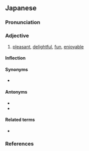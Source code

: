 ==Japanese==
{{ja-kanjitab|たの|yomi=k}}

===Pronunciation===
{{ja-pron|yomi=k|たのしい|acc=3|acc_ref=DJR,NHK}}
{{ja-ojad}}

===Adjective===
{{ja-adj|kyu=樂しい|infl=i|たのしい}}

# [[pleasant]], [[delightful]], [[fun]], [[enjoyable]]

====Inflection====
{{ja-i|たのし}}

====Synonyms====
* {{ja-r|面白い|おもしろい|gloss=fun, interesting}}

====Antonyms====
* {{ja-r|苦しい|くるし.い}}
* {{ja-r|つまらない}}

====Related terms====
* {{ja-r|楽しむ|たのしむ}}

===References===
<references/>